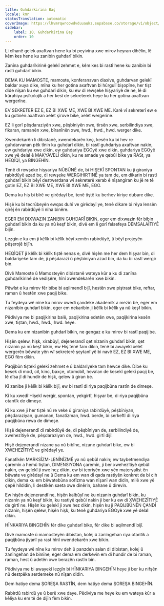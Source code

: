 ```yaml
---
title: Guhdarkirina Baş
locale: kmr
statusTranslation: automatic
coverImage: https://lhvmrqwrcowdvduuaukz.supabase.co/storage/v1/object/public/strapi-uploads/small_cover-educacion-fundamental.webp-2d51a7828a2b1309555be27f7e2a61a0.webp
sidebar:
    label: 10. Guhdarkirina Baş
    order: 10
---
```

Li cîhanê gelek axaftvan hene ku bi peyivîna xwe mirov heyran dihêlin, lê kêm kes hene ku zanibin guhdarî bikin.

Zanîna guhdarîkirinê gelekî zehmet e, kêm kes bi rastî hene ku zanibin bi rastî guhdarî bikin.

DEMA KU MAMOSTE, mamoste, konferansvan diaxive, guhdarvan gelekî baldar xuya dike, mîna ku her gotina axaftvan bi hûrgulî bişopîne, her tişt dide nîşan ku ew guhdarî dikin, ku ew di rewşeke hişyariyê de ne, lê di kûrahiya psîkolojîk a her kesî de sekreterek heye ku her gotina axaftvan wergerîne.

EV SEKRETER EZ E, EZ BI XWE ME, XWE BI XWE ME. Karê vî sekreterî ew e ku gotinên axaftvan xelet şîrove bike, xelet wergerîne.

EZ li gorî pêşdaraziyên xwe, pêşbîniyên xwe, tirsên xwe, serbilindiya xwe, fikaran, ramanên xwe, bîranînên xwe, hwd., hwd., hwd. werger dike.

Xwendekarên li dibistanê, xwendekarên keç, kesên ku bi hev re guhdarvanan pêk tînin ku guhdarî dikin, bi rastî guhdariya axaftvan nakin, ew guhdariya xwe dikin, ew guhdariya EGOyê xwe dikin, guhdariya EGOyê xwe yê delal ê MAKYAVELÎ dikin, ku ne amade ye qebûl bike ya RASt, ya HEQÎQÎ, ya BINGEHÎN.

Tenê di rewşeke hişyariya NÛBÛNÊ de, bi HIŞEKÎ SPONTAN ku ji giraniya rabirdûyê azad be, di rewşeke WERGIHIRTINÊ ya tam de, em dikarin bi rastî guhdarî bikin bêyî destwerdana wî sekreterê xerab ê nîşangiran ku jê re tê gotin EZ, EZ BI XWE ME, XWE BI XWE ME, EGO.

Dema ku hiş bi bîrê ve girêdayî be, tenê tiştê ku berhev kiriye dubare dike.

Hişê ku bi tecrûbeyên ewqas duhî ve girêdayî ye, tenê dikare bi rêya lensên qirêj ên rabirdûyê li niha binêre.

EGER EM DIXWAZIN ZANIBIN GUHDARÎ BIKIN, eger em dixwazin fêr bibin guhdarî bikin da ku ya nû keşf bikin, divê em li gorî felsefeya DEMSALAÎTIYÊ bijîn.

Lezgîn e ku em ji kêlîk bi kêlîk bêyî xemên rabirdûyê, û bêyî projeyên pêşerojê bijîn.

HEQÎQET ji kêlîk bi kêlîk tiştê nenas e, divê hişên me her dem hişyar bin, di baldariyeke tam de, ji pêşdarazî û pêşbîniyan azad bin, da ku bi rastî wergir bin.

Divê Mamoste û Mamosteyên dibistanê wateya kûr a ku di zanîna guhdarîkirinê de vedişêre, hînî xwendekarên xwe bikin.

Pêwîst e ku mirov fêr bibe bi aqilmendî bijî, hestên xwe piştrast bike, reftar, raman û hestên xwe paqij bike.

Tu feydeya wê nîne ku mirov xwedî çandeke akademîk a mezin be, eger em nizanibin guhdarî bikin, eger em nekaribin ji kêlîk bi kêlîk ya nû keşf bikin.

Pêdiviya me bi paqijkirina balê, paqijkirina edetên xwe, paqijkirina kesên xwe, tiştan, hwd., hwd., hwd. heye.

Dema ku em nizanibin guhdarî bikin, ne gengaz e ku mirov bi rastî paqij be.

Hişên qelew, hişk, xirabûyî, dejenerandî qet nizanin guhdarî bikin, qet nizanin ya nû keşf bikin, ew Hiş tenê fam dikin, tenê bi awayekî xelet wergerên bêwate yên wî sekreterê şeytanî yê bi navê EZ, EZ BI XWE ME, EGO fêm dikin.

Paqijbûn tiştekî gelekî zehmet e û baldariyeke tam hewce dike. Dibe ku kesek di mod, cil, kinc, baxçe, otomobîl, hevalan de kesekî gelekî paqij be, lê dîsa jî di hundir de hişk, qelew û giran be.

Kî zanibe ji kêlîk bi kêlîk bijî, ew bi rastî di riya paqijbûna rastîn de dimeşe.

Kî ku xwedî Hişekî wergir, spontan, yekgirtî, hişyar be, di riya paqijbûna otantîk de dimeşe.

Kî ku xwe ji her tiştê nû re veke û giraniya rabirdûyê, pêşbîniyan, pêşdaraziyan, gumanan, fanatîzman, hwd. berde, bi serkeftî di riya paqijbûna rewa de dimeşe.

Hişê dejenerandî di rabirdûyê de, di pêşbîniyan de, serbilindiyê de, xwehezîtiyê de, pêşdaraziyan de, hwd., hwd. girtî dijî.

Hişê dejenerandî nizane ya nû bibîne, nizane guhdarî bike, ew bi XWEHEZÎTIYÊ ve girêdayî ye.

Fanatîkên MARKSÎZM-LENÎNÎZMÊ ya nû qebûl nakin; ew taybetmendiya çaremîn a hemû tiştan, DIMENSIYONA çaremîn, ji ber xwehezîtiyê qebûl nakin, ew gelekî ji xwe hez dikin, ew bi teoriyên xwe yên materyalîst ên bêwate ve girêdayî ne û Dema ku em wan di qada rastiyên konkret de bi cih dikin, dema ku em bêwatebûna sofîzma wan nîşanî wan didin, milê xwe yê çepê hildidin, li destikên saeta xwe dinêrin, bahane û direvin.

Ew hişên dejenerandî ne, hişên kalbûyî ne ku nizanin guhdarî bikin, ku nizanin ya nû keşf bikin, ku rastiyê qebûl nakin ji ber ku ew di XWEHEZÎTIYÊ de girtî ne. Hişên ku gelekî ji xwe hez dikin, hişên ku ji PAQIJBÛNÊN ÇANDÎ nizanin, hişên qelew, hişên hişk, ku tenê guhdariya EGOyê xwe yê delal dikin.

HÎNKARIYA BINGEHÎN fêr dike guhdarî bike, fêr dike bi aqilmendî bijî.

Divê mamoste û mamosteyên dibistan, kolej û zanîngehan riya otantîk a paqijbûna jiyanî ya rast hînî xwendekarên xwe bikin.

Tu feydeya wê nîne ku mirov deh û panzdeh salan di dibistan, kolej û zanîngehan de bimîne, eger dema em derkevin em di hundir de bi raman, raman, hest û adetên xwe berazên rastîn bin.

Pêdiviya me bi awayekî lezgîn bi HÎNKARIYA BINGEHÎN heye ji ber ku nifşên nû destpêka serdemeke nû nîşan didin.

Dem hatiye dema ŞOREŞA RASTÎN, dem hatiye dema ŞOREŞA BINGEHÎN.

Rabirdû rabirdû ye û berê xwe daye. Pêdiviya me heye ku em wateya kûr a kêliya ku em tê de dijîn fêm bikin.

